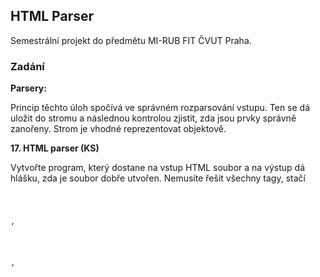 == HTML Parser ==
Semestrální projekt do předmětu MI-RUB FIT ČVUT Praha.

=== Zadání ===
'''Parsery:'''

Princip těchto úloh spočívá ve správném rozparsování vstupu. Ten se dá uložit do stromu a následnou kontrolou zjistit, zda jsou prvky správně zanořeny. Strom je vhodné reprezentovat objektově.

'''17. HTML parser (KS)'''

Vytvořte program, který dostane na vstup HTML soubor a na výstup dá hlášku, zda je soubor dobře utvořen. Nemusíte řešit všechny tagy, stačí <code><HTML>, <HEAD>, <TITLE>, <BODY>, <B>, <I>, <U>, <BR></code> a tagy pro tabulky a nadpisy. U každého tagu uvažujte pouze několik nejběžnejších parametrů, ale minimálně 3. Výstup zpracujte co nejpřehledněji.

=== Řešení ===

Pro vypracování jsem využil ANTLR4Ruby. Pomocí něho jsem si vytvořil gramatiku. Při parsování textu (v Parseru) se mi víceméně automaticky kontroluje správnost syntaxe.

Přepsal jsem metodu error_message tak, aby mi vracela několik smysluplnějších hlášek specifických pro zpracování HTML. Proto jsem ale musel omezit zobrazení dalších chybových hlášek, takže se vždy zobrazí jen první chyba.

Ostatní chyby v gramatice jsou hlášeny pomocí standardních zpráv knihovny.

Poté, co se mi vytvoří lexer a parser, tak dostanu strom, který procházím pomocí stromové gramatiky HtmlPrinter.

Ta mi pomáhá poměrně výrazně ve formátování výstupu, protože tím, že to mám ve stromu a ten procházím, jsem schopný u jednotlivých uzlů zjistit jejich hloubku a tedy i zanoření při formátování.

Navíc jsem použil gem colorize pro obarvení výstupu v konzoli. Tato knihovna by se měla automaticky naistalovat díky použití gemfilu.

Rozeznávám jen několik základních tagů a jejich atributů. Nerozlišuji hodnoty atributů. Tedy nekontroluji, zda je daný atrbibut textový, nebo zda má mít hodnotu z výčtu jako left, right...

=== Použití ===
Spouštěcí soubor je v /bin/htmlparser/htmlparser

Usage:  htmlParser [ options ]  path/to/input_file...

Volitelné parametry:

-o, --output FILE Path to output file (output to STDOUT otherwise)
-h, --help Show help

Pokud není specifikován výstupní soubor, vypíše se zformátovaný text na standardní výstup.

Soubory pro testování je možné nalézt v /test/sample. Soubor test2.html obsahuje všechny použitelné tagy a atributy.

'''Zpracováváné tagy: ''' html, head, title, body, div, p, table, tr, th, td, i, b, u, a, img, br, h1-h6 a jejich základní parametry